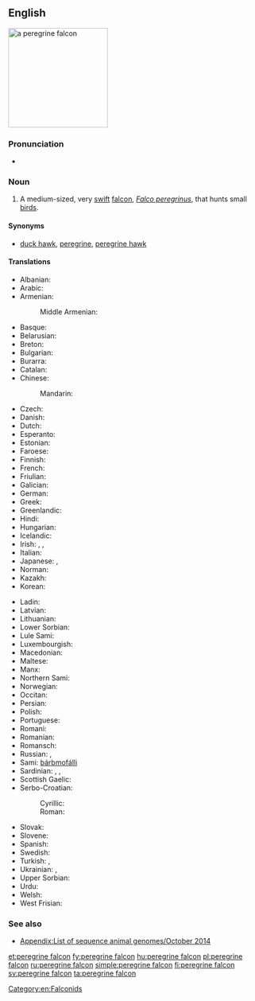 ==English==
[[Image:Falco peregrinus - 01.jpg|thumb|right|200px|a '''peregrine falcon''']]
{{wikipedia}}

===Pronunciation===
* {{IPA|/ˈpɛɹɛɡɹɪnˈfælkɒn/|lang=en}}

===Noun===
{{en-noun}}

# A medium-sized, very [[swift]] [[falcon]], ''[[Falco peregrinus]]'', that hunts small [[bird]]s.

====Synonyms====
* {{sense|''Falco peregrinus''}} [[duck hawk]], [[peregrine]], [[peregrine hawk]]

====Translations====
{{trans-top|''Falco peregrinus''}}
* Albanian: {{t|sq|petriti}}
* Arabic: {{t|ar|شَاهِين}}
* Armenian: {{t|hy|իսկական բազե}}
*: Middle Armenian: {{t|axm|շահէն}}
* Basque: {{t|eu|belatz handi}}
* Belarusian: {{t|be|сапса́н|m}}
* Breton: {{t|br|falc’hun kantreat}}
* Bulgarian: {{t|bg|со́кол ски́тник|m}}
* Burarra: {{t|bvr|del}}
* Catalan: {{t|ca|falcó pelegrí|m}}
* Chinese:
*: Mandarin: {{t|cmn|游隼|tr=yóusǔn|sc=Hani}}
* Czech: {{t|cs|sokol stěhovavý|m}}
* Danish: {{t+|da|vandrefalk|c}}
* Dutch: {{t+|nl|slechtvalk|m}}
* Esperanto: {{t|eo|falko}}
* Estonian: {{t|et|rabapistrik}}
* Faroese: {{t|fo|ferðafalkur}}
* Finnish: {{t+|fi|muuttohaukka}}
* French: {{t+|fr|faucon pèlerin|m}}
* Friulian: {{t|fur|falcon}}
* Galician: {{t|gl|falcón peregrino}}
* German: {{t+|de|Wanderfalke|m}}
* Greek: {{t+|el|πετρίτης|m}}
* Greenlandic: {{t|kl|kiinaaleeraq}}
* Hindi: {{t|hi|शाहीन|tr=šāhīn}}
* Hungarian: {{t+|hu|vándorsólyom}}
* Icelandic: {{t+|is|förufálki}}
* Irish: {{t+|ga|fabhcún gorm|m}}, {{t|ga|seabhac gorm|m}}, {{t|ga|seabhac seilge|m}}
* Italian: {{t|it|falco pellegrino|m}}
* Japanese: {{t+|ja|隼|tr=hayabusa}}, {{t|ja|ハヤブサ|tr=hayabusa}}
* Norman: {{t|nrf|êcouffl'ye|m}}
* Kazakh: {{t|kk|лашын|sc=Cyrl}}
* Korean: {{t+|ko|매|sc=Hang}}
{{trans-mid}}
* Ladin: {{t|lld|falcon}}
* Latvian: {{t|lv|lielais piekūns}}
* Lithuanian: {{t|lt|sakalas keleivis}}
* Lower Sorbian: {{t|dsb|sokoł}}
* Lule Sami: {{t|smj|unnep rievsakhábak}}
* Luxembourgish: {{t|lb|Spuervull|m}}
* Macedonian: {{t|mk|сив со́кол|m}}
* Maltese: {{t|mt|bies}}
* Manx: {{t|gv|shirragh y ree|m}}
* Northern Sami: {{t|se|bárbmofálli}}
* Norwegian: {{t+|no|vandrefalk}}
* Occitan: {{t|oc|moisset pelegrin|m}}
* Persian: {{t+|fa|شاهین|tr=šāhīn}}
* Polish: {{t|pl|sokół wędrowny|m}}
* Portuguese: {{t|pt|falcão peregrino|m}}
* Romani: {{t|rom|falkono|m}}
* Romanian: {{t|ro|șoim călător}}
* Romansch: {{t|rm|falcun pelegrin|m}}
* Russian: {{t+|ru|сапса́н|m}}, {{t|ru|настоя́щий со́кол|m}}
* Sami: [[bárbmofálli]]
* Sardinian: {{t|sc|àcchili piscadrixi}}, {{t|sc|tilibriu}}, {{t|sc|astori perdighinu}}
* Scottish Gaelic: {{t|gd|seabhag-ghorm|f}}
* Serbo-Croatian:
*: Cyrillic: {{t|sh|сиви соко|m|sc=Cyrl}}
*: Roman: {{t|sh|sivi soko|m}}
* Slovak: {{t|sk|sokol sťahovavý|m}}
* Slovene: {{t+|sl|sokol selec|m}}
* Spanish: {{t|es|halcón peregrino|m}}
* Swedish: {{t+|sv|pilgrimsfalk}}
* Turkish: {{t+|tr|doğan}}, {{t|tr|gökdoğan}}
* Ukrainian: {{t|uk|сапса́н|m}}, {{t|uk|со́кіл|m}}
* Upper Sorbian: {{t|hsb|sokoł}}
* Urdu: {{t|ur|شاہین|tr=šāhīn}}
* Welsh: {{t|cy|hebog tramor}}
* West Frisian: {{t|fy|noardske falk}}
{{trans-bottom}}

===See also===
* [[Appendix:List of sequence animal genomes/October 2014]]

[[Category:en:Falconids]]

[[et:peregrine falcon]]
[[fy:peregrine falcon]]
[[hu:peregrine falcon]]
[[pl:peregrine falcon]]
[[ru:peregrine falcon]]
[[simple:peregrine falcon]]
[[fi:peregrine falcon]]
[[sv:peregrine falcon]]
[[ta:peregrine falcon]]